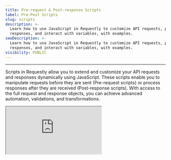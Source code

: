 ```yaml
---
title: Pre-request & Post-response Scripts
label: Pre-Post Scripts
slug: scripts
description: >-
  Learn how to use JavaScript in Requestly to customize API requests, process
  responses, and interact with variables, with examples.
seoDescription: >-
  Learn how to use JavaScript in Requestly to customize API requests, process
  responses, and interact with variables, with examples.
visibility: PUBLIC
---
```

***

Scripts in Requestly allow you to extend and customize your API requests and responses dynamically using JavaScript. These scripts enable you to manipulate requests before they are sent (Pre-request scripts) or process responses after they are received (Post-response scripts). With access to the full request and response objects, you can achieve advanced automation, validations, and transformations.

<iframe className="w-full aspect-video rounded-xl" src="https://www.youtube.com/embed/jh3Pu4XnbxQ" />

## **Pre-Request Scripts**

**Pre-Request Scripts** run before the API request is sent to the server. They allow you to modify request attributes, such as headers, body, query parameters, or even the URL. Pre Scripts are useful for adding authentication tokens, generating timestamps, or altering the request dynamically based on certain conditions.

<img src="/images/scripts/f4d56b9b-e5d8-48c9-9d2d-8eb277b45b18.png" align="center" fullwidth="false" />

Let’s try to understand the workings of pre-script using easy-to-follow examples.

**Auto Increment Page Numbers**

Let’s assume you have an endpoint that takes page number as query parameter, we use environment variable `{{page_number}}` to get value of page number.

```json
https://app.requestly.io/echo?page={{page_number}}
```

We can get current page number from environment variables and set it back with an increment.

```json
rq.environment.set("page_number", rq.environment.get("page_number")+1);
```

Now every time you click the Send button of this request it would send incremented page number.

**Test APIs by Randomising Values**

During development hitting an API with new data every time can be a pain, we can use Pre-Script to randomise the values and call the same API without getting duplicate entry error.

Let’s setup our request with body as follows:

```json
POST: <https://app.requestly.io/echo>
```

```json
{
	"name": "{{name}}",
	"email": "{{email}}",
	"phone_number": "{{phone_number}}"
}
```

We will use below pre-script to create random values and update them in environment variables.

```jsx
var name = (+new Date).toString(36).slice(-5);
var phone = Math.round((Math.random())*(10**10));
rq.environment.set("name", name);
rq.environment.set("email", name+"@example.com");
rq.environment.set("phone_number", phone);
```

You can also use pre-script to generate access tokens, validate the requests, generate some random data for the request.

You can also access elements of the request, collection variables and environment variables, checkout Requestly’s JavaScript API.

## **Post-Response Scripts**

**Post-Response Scripts** run after the API response is received. They allow you to process response data, validate outputs, or log details for debugging. Post Scripts are useful for transforming the response body, validating response codes, or storing results for further use.

<img src="/images/scripts/e1391ebd-3048-48c6-97ce-6cf36276f8e5.png" align="center" fullwidth="false" />

Let’s try to understand the working of post script using easy to follow examples.

**Validate Response Code**

```jsx
if (rq.response.code !== 200) {
    console.error("Unexpected Response Code:", rq.response.code);
}
```

We can also fetch and set API Keys or auth tokens, id, and other data from response of an API and use it in other APIs.

You can access elements of the request, response, collection variables and environment variables, checkout Requestly’s JavaScript API.

***

## Requestly JavaScript API `rq`

Requestly provides a robust set of JavaScript properties and methods to interact with API requests, responses, environments, and global variables. Below is a detailed documentation of these features, explaining each property and function with examples.

### **Request Object** `rq.request`

These properties and methods let you access the details of the API request in scripts.

`rq.request.method`

Use this property to get the Request’s method. The HTTP method of the request (e.g. `GET`, `POST`, `PUT`, `OPTION`, `DELETE`, `PATCH`, `HEAD`).

**Example:**

```jsx
console.log("Request Method: ", rq.request.method);
```

`rq.request.headers`

An list of header rows each having `key`, `value` & `isEnabled` for each custom header you create.

**Example:**

```jsx
console.log("Headers: ", JSON.stringify(rq.request.headers));
```

`rq.request.body`

The body of the request, accessible as a string. If you have selected `Form` under `Body` it would be returned in `object` format.

**Example:**

```jsx
console.log("Body:", JSON.stringify(rq.request.body));
```

`rq.request.url`

The full URL of the API request.

**Example:**

```jsx
console.log("Request URL:", rq.request.url);
```

`rq.request.queryParams`

An object containing rows of query parameters each having `key`, `value` & `isEnabled`.

**Example:**

```jsx
console.log("Query Params:", JSON.stringify(rq.request.queryParams));
```

***

### **Response Object** `rq.response`

These properties and methods let you access the details of the API’s response in scripts.

`rq.response.body`

The body of the response as a string.

**Example:**

```jsx
console.log("Response Body:", rq.response.body);
```

`rq.response.responseTime`

The time taken by the request to complete, in milliseconds.

**Example:**

```jsx
console.log("Response Time:", rq.response.responseTime);
```

`rq.response.headers`

An list of header rows each having `key`, `value` for each custom header you create.

**Example:**

```jsx
console.log("Response Headers:", JSON.stringify(rq.response.headers));
```

`rq.response.code`

The HTTP status code of the response.

**Example:**

```jsx
console.log("Response Code:", rq.response.code);
```

```jsx
if (rq.response.code !== 200) {
    console.error("Unexpected Response Code:", rq.response.code);
}
```

`rq.response.json()`

Parses the response body as JSON and returns it as a JavaScript object.

**Example:**

```jsx
console.log("Response JSON:", JSON.stringify(rq.response.json()));
```

`rq.response.text()`

Returns the response body as a plain string.

**Example:**

```jsx
console.log("Response Body as String:", rq.response.text());
```

### **Environment Variables Object** `rq.environment`

Environment methods let you dynamically manage environment variables during script execution.

`rq.environment.set(key, value)`

Sets an environment variable with the given key and value.

**Example:**

```jsx
rq.environment.set("authToken", "Bearer <TOKEN>");
```

`rq.environment.get(key)`

Retrieves the value of the specified environment variable.

**Example:**

```jsx
const token = rq.environment.get("authToken");
console.log("Token:", token);
```

`rq.environment.unset(key)`

Removes the specified environment variable.

**Example:**

```jsx
rq.environment.unset("authToken");
```

### **Collection Variables Object** `rq.collectionVariables`

Collection variables are scoped to a specific collection. Unlike environment variables (scoped to a specific environment), collection variables are only accessible within the requests that belong to a given collection.

#### `rq.collectionVariables.set(key, value)`

Creates or updates a collection variable with the given key and value.

**Example:**

```javascript
rq.collectionVariables.set("basePath", "/v1/users");
```

#### `rq.collectionVariables.get(key)`

Retrieves the value of the specified collection variable.

**Example:**

```javascript
const path = rq.collectionVariables.get("basePath");
console.log("Collection Variable basePath:", path);
```

#### `rq.collectionVariables.unset(key)`

Removes the specified collection variable.

**Example:**

```javascript
rq.collectionVariables.unset("basePath");
```

### **Global Variables Object** `rq.globals`

Global variables work similarly to environment variables. Global variables are available to all collections and requests.

`rq.globals.set(key, value)`

Sets a global variable with the given key and value.

**Example:**

```jsx
rq.globals.set("appVersion", "1.0.0");
```

`rq.globals.get(key)`

Retrieves the value of the specified global variable.

**Example:**

```jsx
const version = rq.globals.get("appVersion");
console.log("App Version:", version);
```

`rq.globals.unset(key)`

Removes the specified global variable.

**Example:**

```jsx
rq.globals.unset("appVersion");
```
